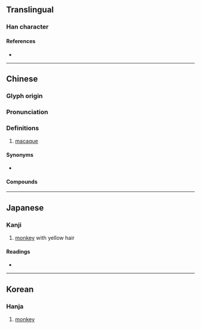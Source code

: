 {{character info}}
==Translingual==

===Han character===
{{Han char|rn=94|rad=犬|as=09|sn=12|four=47294|canj=KHNHD|ids=⿰犭柔}}

====References====
* {{Han ref|kx=0715.080|dkj=20544|dj=1127.090|hdz=21361.070|uh=7331|ud=29489|bh=DA71|bd=55921}}

----

==Chinese==
{{zh-forms|alt=夒}}

===Glyph origin===
{{Han etym}}

===Pronunciation===
{{zh-pron
|m=náo
|c=naau4,nou4
|h=pfs=
|mn=lô/jiû
|mn-t=nao5
|mc=y
|oc=y
|cat=n
}}

===Definitions===
{{zh-hanzi}}

# [[macaque]]

====Synonyms====
* {{zh-l|獼猴}}

====Compounds====
{{zh-der|吟猱|教猱升木|猱雜|猱兒|蠼猱}}

----

==Japanese==

===Kanji===
{{ja-kanji|grade=|rs=犬09}}

# [[monkey]] with yellow hair

====Readings====
* {{ja-readings|on=[[どう]] (dō), [[のう]] (nō), [[じゅう]] (jū), [[にゅう]] (nyū)|kun=[[さる]] (saru)|nanori=}}

----

==Korean==

===Hanja===
{{ko-hanja|hangeul=노}}

# [[monkey]]